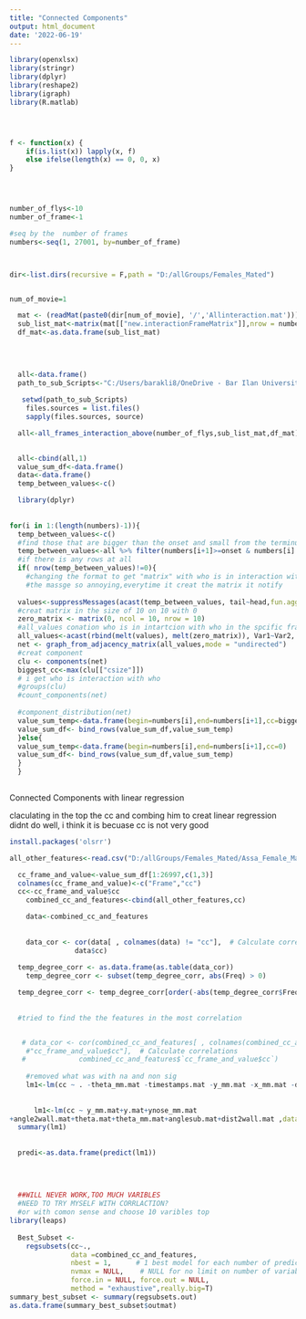 ```yaml
---
title: "Connected Components"
output: html_document
date: '2022-06-19'
---
```






```r

library(openxlsx)
library(stringr)
library(dplyr)
library(reshape2)
library(igraph)
library(R.matlab)




f <- function(x) {
    if(is.list(x)) lapply(x, f)
    else ifelse(length(x) == 0, 0, x)
}




number_of_flys<-10
number_of_frame<-1

#seq by the  number of frames
numbers<-seq(1, 27001, by=number_of_frame)



dir<-list.dirs(recursive = F,path = "D:/allGroups/Females_Mated")


num_of_movie=1

  mat <- (readMat(paste0(dir[num_of_movie], '/','Allinteraction.mat'))) # read each MAT file
  sub_list_mat<-matrix(mat[["new.interactionFrameMatrix"]],nrow = number_of_flys, ncol = number_of_flys)
  df_mat<-as.data.frame(sub_list_mat)
  

  
  
  all<-data.frame()
  path_to_sub_Scripts<-"C:/Users/barakli8/OneDrive - Bar Ilan University/Lital/code/interactions_network/dynamic/sub_scripts"
  
   setwd(path_to_sub_Scripts)
    files.sources = list.files()
    sapply(files.sources, source)

  all<-all_frames_interaction_above(number_of_flys,sub_list_mat,df_mat)

  
  all<-cbind(all,1)
  value_sum_df<-data.frame()
  data<-data.frame()
  temp_between_values<-c()

  library(dplyr)
  
  
for(i in 1:(length(numbers)-1)){
  temp_between_values<-c()
  #find those that are bigger than the onset and small from the terminus
  temp_between_values<-all %>% filter(numbers[i+1]>=onset & numbers[i] <=terminus)
  #if there is any rows at all
  if( nrow(temp_between_values)!=0){
    #changing the format to get "matrix" with who is in interaction with who
    #the massge so annoying,everytime it creat the matrix it notify
    
  values<-suppressMessages(acast(temp_between_values, tail~head,fun.aggregate=sum))
  #creat matrix in the size of 10 on 10 with 0 
  zero_matrix <- matrix(0, ncol = 10, nrow = 10)
  #all_values conation who is in intartcion with who in the spcific frame
  all_values<-acast(rbind(melt(values), melt(zero_matrix)), Var1~Var2, sum)
  net <- graph_from_adjacency_matrix(all_values,mode = "undirected")
  #creat component
  clu <- components(net)
  biggest_cc<-max(clu[["csize"]])
  # i get who is interaction with who
  #groups(clu)
  #count_components(net)
  
  #component_distribution(net)
  value_sum_temp<-data.frame(begin=numbers[i],end=numbers[i+1],cc=biggest_cc)
  value_sum_df<- bind_rows(value_sum_df,value_sum_temp)
  }else{
  value_sum_temp<-data.frame(begin=numbers[i],end=numbers[i+1],cc=0)
  value_sum_df<- bind_rows(value_sum_df,value_sum_temp)
  }
  }
  

```


Connected Components with linear regression

claculating in the top the cc and combing him to creat linear regression
didnt do well, i think it is becuase cc is not very good 

```r

install.packages('olsrr')

all_other_features<-read.csv("D:/allGroups/Females_Mated/Assa_Female_Mated_Unknown_RigA_20211025T120646/per_framefeatures_sum_allflies.csv")[1:26997,]

  cc_frame_and_value<-value_sum_df[1:26997,c(1,3)]
  colnames(cc_frame_and_value)<-c("Frame","cc")
  cc<-cc_frame_and_value$cc
    combined_cc_and_features<-cbind(all_other_features,cc)

    data<-combined_cc_and_features
    
    
    data_cor <- cor(data[ , colnames(data) != "cc"],  # Calculate correlations
                data$cc)
    
  temp_degree_corr <- as.data.frame(as.table(data_cor))
    temp_degree_corr <- subset(temp_degree_corr, abs(Freq) > 0) 

  temp_degree_corr <- temp_degree_corr[order(-abs(temp_degree_corr$Freq)),] 
  
  
  #tried to find the the features in the most correlation


   # data_cor <- cor(combined_cc_and_features[ , colnames(combined_cc_and_features) != 
    #"cc_frame_and_value$cc"],  # Calculate correlations
   #             combined_cc_and_features$`cc_frame_and_value$cc`)
    
    #removed what was with na and non sig
    lm1<-lm(cc ~ . -theta_mm.mat -timestamps.mat -y_mm.mat -x_mm.mat -dt.mat -dist2wall.mat -a_mm.mat -b_mm.mat -a.mat -absdtheta.mat -absdv_cor.mat -corfrac_min.mat -yaw.mat -veltoward_nose2ell.mat -velmag_nose.mat -velmag.mat -signdtheta.mat -phi.mat -dv_cor.mat -du_tail.mat -dphi.mat -flipdv_cor.mat -dangle2wall.mat -absphidiff_anglesub.mat, data=combined_cc_and_features)
    
    
      lm1<-lm(cc ~ y_mm.mat+y.mat+ynose_mm.mat
+angle2wall.mat+theta.mat+theta_mm.mat+anglesub.mat+dist2wall.mat ,data=combined_cc_and_features)  
  summary(lm1)
  
  
  predi<-as.data.frame(predict(lm1))
  
  
  
  
  ##WILL NEVER WORK,TOO MUCH VARIBLES
  #NEED TO TRY MYSELF WITH CORRLACTION?
  #or with comon sense and choose 10 varibles top
library(leaps)
  
  Best_Subset <-
    regsubsets(cc~.,
               data =combined_cc_and_features,
               nbest = 1,      # 1 best model for each number of predictors
               nvmax = NULL,    # NULL for no limit on number of variables
               force.in = NULL, force.out = NULL,
               method = "exhaustive",really.big=T)
summary_best_subset <- summary(regsubsets.out)
as.data.frame(summary_best_subset$outmat)
```
